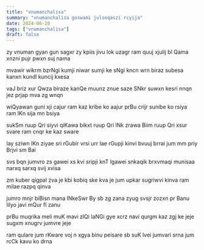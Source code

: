 ```yaml
---
title: "vnumanchalisa"
summary: "vnumanchalisa goswami julsoqaszi rcyija"
date: 2024-06-20
tags: ["vnumanchalisa"]
draft: false
---
```

zy vnuman gyan gun sagxr
zy kpiis jivu lok uzagr
ram quuj xjulij bl Qama
xnzni pujr pwxn suj nama

mvawir wikrm bzrNgi
kumji niwar sumji ke sNgi
kncn wrn biraz subesa
kanxn kundl kuncij kxesa

vaJ briz xur Qwza biraze
kanQe muunz znue saze
SNkr suwxn kesri nnqn
jez prjap mva zg wnqn

wiQyawan guni xji cajur
ram kaz kribe ko aajur
prBu crijr sunibe ko rsiya
ram lKn sija mn bsiya

sukSm ruup Qri siyvi qiKawa
bikxt ruup Qri lNk zrawa
Biim ruup Qri xsur svare
ram cnqr ke kaz sware

lay sziwn lKn ziyae
sri rGubir vrsi urr lae
rGupji kinvi bvuuj brrai
jum mm priy Brjvi sm Bai

svs bqn jumvro zs gawei
xs kvi sripji knT lgawei
snkaqik brxvmaqi munisaa
narxq sarxq svij xvisa

zm kuber qigpal zva je
kbi kobiq ske kva je
jum upkar sugriwvi kinva
ram milae razpq qinva

jumro mnjr biBisn mana
lNkeSwr By sb zg zana
zyug svsjr zozxn pr Banu
lilyo javi mQur fl zanu

prBu muqrika meli muK mavi
zlQi laNGi gye xcrz navi
qurgm kaz zgj ke jeje
sugxm xnugrv jumvre jeje

ram qulare jum rKware
voj n xgya binu peisare
sb suK lvei jumvari srna
jum rcCk kavu ko drna


